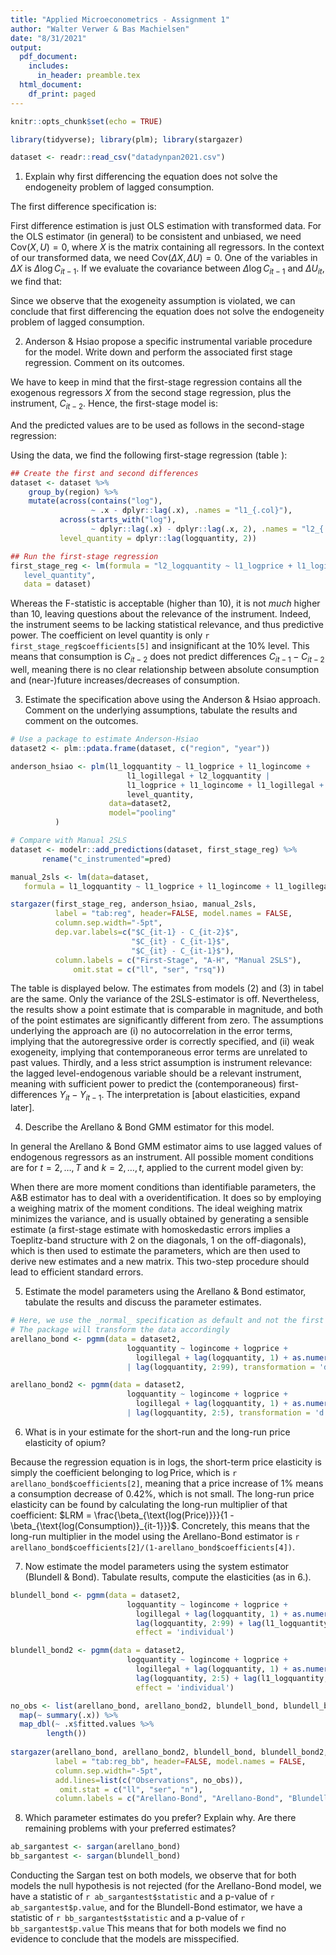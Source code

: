 ```yaml
---
title: "Applied Microeconometrics - Assignment 1"
author: "Walter Verwer & Bas Machielsen"
date: "8/31/2021"
output:
  pdf_document:
    includes:
      in_header: preamble.tex
  html_document:
    df_print: paged
---
```


```r
knitr::opts_chunk$set(echo = TRUE)

library(tidyverse); library(plm); library(stargazer)

dataset <- readr::read_csv("datadynpan2021.csv")
```

1. Explain why first differencing the equation does not solve the endogeneity problem of lagged consumption.

The first difference specification is: 

\begin{align*}
(\log C_{it} - \log C_{it-1}) = \beta_1 \cdot (\log p_{it} - \log p_{it-1}) + \beta_2 \cdot (\log inc_{it} - \log inc_{it-1}) + \\
\beta_3 \cdot (\log ilop_{it} - \log ilop_{it-1}) + \beta_4 + \beta_5 \cdot (\log C_{it-1} - \log C_{it-2}) + u_{it} - u_{it-1}
\end{align*}

First difference estimation is just OLS estimation with transformed data. For the OLS estimator (in general) to be consistent and unbiased, we need $\text{Cov}(X, U)=0$, where $X$ is the matrix containing all regressors. In the context of our transformed data, we need $\text{Cov}(\Delta X, \Delta U)=0$. One of the variables in $\Delta X$ is $\Delta \log C_{it-1}$. If we evaluate the covariance between $\Delta \log C_{it-1}$ and $\Delta U_{it}$, we find that:

\begin{align*}
&\text{Cov}(\Delta \log C_{it-1}, \Delta U_{it}) = \\
&\text{Cov}(\beta \Delta X_{it-1} + \beta_5 \Delta \log C_{it-2} + \Delta u_{it-1}, \Delta u_{it}) = \\
&\text{Cov}(\Delta U_{it-1}, \Delta U_{it}) \neq 0
\end{align*}

Since we observe that the exogeneity assumption is violated, we can conclude that first differencing the equation does not solve the endogeneity problem of lagged consumption.

2. Anderson & Hsiao propose a specific instrumental variable procedure for the model. Write down and perform the associated first stage regression. Comment on its outcomes.

We have to keep in mind that the first-stage regression contains all the exogenous regressors $X$ from the second stage regression, plus the instrument, $C_{it-2}$. Hence, the first-stage model is: 

\begin{align*}
\widehat{\log C_{it-1} - \log C_{it-2}} = \beta_1 \cdot (\log p_{it} - \log p_{it-1}) + \beta_2 \cdot (\log inc_{it} - \log inc_{it-1}) + \\
\beta_3 \cdot (\log ilop_{it} - \log ilop_{it-1}) + \beta_4 + \beta_5 \cdot (\log C_{it-2}) + u_{it-1} - u_{it-2}
\end{align*}

And the predicted values are to be used as follows in the second-stage regression:

<!---
Walter: moet het niet \log C_it-1 - \log C_it-2 zijn ipv zonder log?
-->

\begin{align*}
(\log C_{it} - \log C_{it-1}) = \beta_1 \cdot (\log p_{it} - \log p_{it-1}) + \beta_2 \cdot (\log inc_{it} - \log inc_{it-1}) + \\
\beta_3 \cdot (\log ilop_{it} - \log ilop_{it-1}) + \beta_4 + \beta_5 \cdot \widehat{(C_{it-1} - C_{it-2})} + u_{it} - u_{it-1}
\end{align*}

Using the data, we find the following first-stage regression (table \ref{tab:reg}):

```r
## Create the first and second differences
dataset <- dataset %>%
    group_by(region) %>%
    mutate(across(contains("log"),
                  ~ .x - dplyr::lag(.x), .names = "l1_{.col}"),
           across(starts_with("log"),
                  ~ dplyr::lag(.x) - dplyr::lag(.x, 2), .names = "l2_{.col}"),
           level_quantity = dplyr::lag(logquantity, 2))

## Run the first-stage regression
first_stage_reg <- lm(formula = "l2_logquantity ~ l1_logprice + l1_logincome + l1_logillegal +
   level_quantity",
   data = dataset)

```

Whereas the F-statistic is acceptable (higher than 10), it is not _much_ higher than 10, leaving questions about the relevance of the instrument. Indeed, the instrument seems to be lacking statistical relevance, and thus predictive power. The coefficient on level quantity is only `r first_stage_reg$coefficients[5]` and insignificant at the 10% level. This means that consumption is $C_{it-2}$ does not predict differences $C_{it-1} - C_{it-2}$ well, meaning there is no clear relationship between absolute consumption and (near-)future increases/decreases of consumption. 

3. Estimate the specification above using the Anderson & Hsiao approach. Comment on the underlying assumptions, tabulate the results and comment on the outcomes.

```r
# Use a package to estimate Anderson-Hsiao
dataset2 <- plm::pdata.frame(dataset, c("region", "year"))

anderson_hsiao <- plm(l1_logquantity ~ l1_logprice + l1_logincome + 
                          l1_logillegal + l2_logquantity | 
                          l1_logprice + l1_logincome + l1_logillegal + 
                          level_quantity,
                      data=dataset2,
                      model="pooling"
          )

# Compare with Manual 2SLS
dataset <- modelr::add_predictions(dataset, first_stage_reg) %>%
       rename("c_instrumented"=pred) 

manual_2sls <- lm(data=dataset, 
   formula = l1_logquantity ~ l1_logprice + l1_logincome + l1_logillegal + c_instrumented) 

stargazer(first_stage_reg, anderson_hsiao, manual_2sls, 
          label = "tab:reg", header=FALSE, model.names = FALSE,
          column.sep.width="-5pt",
          dep.var.labels=c("$C_{it-1} - C_{it-2}$", 
                           "$C_{it} - C_{it-1}$",
                           "$C_{it} - C_{it-1}$"),
          column.labels = c("First-Stage", "A-H", "Manual 2SLS"),
              omit.stat = c("ll", "ser", "rsq"))
```

The table is displayed below. The estimates from models (2) and (3) in tabel \ref{tab:reg} are the same. Only the variance of the 2SLS-estimator is off. Nevertheless, the results show a point estimate that is comparable in magnitude, and both of the point estimates are significantly different from zero. The assumptions underlying the approach are (i) no autocorrelation in the error terms, implying that the autoregressive order is correctly specified, and (ii) weak exogeneity, implying that contemporaneous error terms are unrelated to past values. Thirdly, and a less strict assumption is instrument relevance: the lagged level-endogenous variable should be a relevant instrument, meaning with sufficient power to predict the (contemporaneous) first-differences $Y_{it} - Y_{it-1}$. The interpretation is [about elasticities, expand later]. 

<!---
Walter: misschien moeten we SEs clusteren per groep?
-->
\clearpage

4. Describe the Arellano & Bond GMM estimator for this model.

In general the Arellano & Bond GMM estimator aims to use lagged values of endogenous regressors as an instrument. All possible moment conditions are for $t=2,\dots,T$ and $k=2,\dots,t$, applied to the current model given by:

\begin{equation*}
\mathbb{E}[\log(C_{it-k})(u_{it}-u_{it-1})]
\end{equation*}

When there are more moment conditions than identifiable parameters, the A&B estimator has to deal with a overidentification. It does so by employing a weighing matrix of the moment conditions. The ideal weighing matrix minimizes the variance, and is usually obtained by generating a sensible estimate (a first-stage estimate with homoskedastic errors implies a Toeplitz-band structure with 2 on the diagonals, 1 on the off-diagonals), which is then used to estimate the parameters, which are then used to derive new estimates and a new matrix. This two-step procedure should lead to efficient standard errors. 

5. Estimate the model parameters using the Arellano & Bond estimator, tabulate the results and discuss the parameter estimates.

```r
# Here, we use the _normal_ specification as default and not the first difference:
# The package will transform the data accordingly
arellano_bond <- pgmm(data = dataset2,
                          logquantity ~ logincome + logprice + 
                            logillegal + lag(logquantity, 1) + as.numeric(year)
                          | lag(logquantity, 2:99), transformation = 'd', effect = 'individual')

arellano_bond2 <- pgmm(data = dataset2,
                          logquantity ~ logincome + logprice + 
                            logillegal + lag(logquantity, 1) + as.numeric(year)
                          | lag(logquantity, 2:5), transformation = 'd', effect = 'individual')

```

6. What is in your estimate for the short-run and the long-run price elasticity of opium?

Because the regression equation is in logs, the short-term price elasticity is simply the coefficient belonging to $\log \text{Price}$, which is `r arellano_bond$coefficients[2]`, meaning that a price increase of 1% means a consumption decrease of 0.42%, which is not small. The long-run price elasticity can be found by calculating the long-run multiplier of that coefficient: $LRM = \frac{\beta_{\text{log(Price)}}}{1 - \beta_{\text{log(Consumption)}_{it-1}}}$. Concretely, this means that the long-run multiplier in the model using the Arellano-Bond estimator is `r arellano_bond$coefficients[2]/(1-arellano_bond$coefficients[4])`. 


7. Now estimate the model parameters using the system estimator (Blundell & Bond). Tabulate results, compute the elasticities (as in 6.).

```r
blundell_bond <- pgmm(data = dataset2,
                          logquantity ~ logincome + logprice + 
                            logillegal + lag(logquantity, 1) + as.numeric(year)| 
                            lag(logquantity, 2:99) + lag(l1_logquantity, 2:99), transformation = 'ld', 
                            effect = 'individual')

blundell_bond2 <- pgmm(data = dataset2,
                          logquantity ~ logincome + logprice + 
                            logillegal + lag(logquantity, 1) + as.numeric(year)| 
                            lag(logquantity, 2:5) + lag(l1_logquantity, 2:5), transformation = 'ld', 
                            effect = 'individual')

no_obs <- list(arellano_bond, arellano_bond2, blundell_bond, blundell_bond2) %>%
  map(~ summary(.x)) %>%
  map_dbl(~ .x$fitted.values %>%
        length())
  
stargazer(arellano_bond, arellano_bond2, blundell_bond, blundell_bond2,
          label = "tab:reg_bb", header=FALSE, model.names = FALSE,
          column.sep.width="-5pt",
          add.lines=list(c("Observations", no_obs)),
           omit.stat = c("ll", "ser", "n"),
          column.labels = c("Arellano-Bond", "Arellano-Bond", "Blundell-Bond", "Blundell-Bond"))
```

8. Which parameter estimates do you prefer? Explain why. Are there remaining problems with your preferred estimates?

```r
ab_sargantest <- sargan(arellano_bond)
bb_sargantest <- sargan(blundell_bond)
```

Conducting the Sargan test on both models, we observe that for both models the null hypothesis is not rejected (for the Arellano-Bond model, we have a statistic of `r ab_sargantest$statistic` and a p-value of `r ab_sargantest$p.value`, and for the Blundell-Bond estimator, we have a statistic of `r bb_sargantest$statistic` and a p-value of `r bb_sargantest$p.value` This means that for both models we find no evidence to conclude that the models are misspecified.